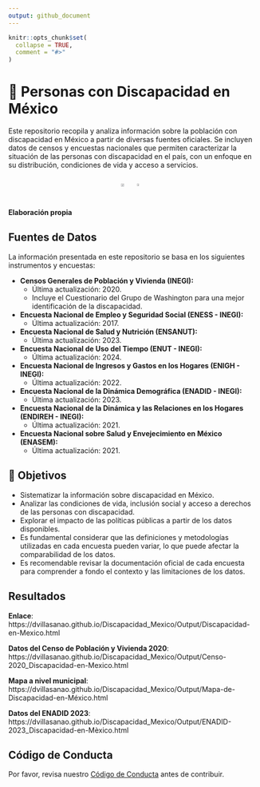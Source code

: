 ```yaml
---
output: github_document
---
```


<!-- README.md is generated from README.Rmd. Please edit that file -->

```r
knitr::opts_chunk$set(
  collapse = TRUE,
  comment = "#>"
)
```

# 📌 Personas con Discapacidad en México  

Este repositorio recopila y analiza información sobre la población con discapacidad en México a partir de diversas fuentes oficiales. Se incluyen datos de censos y encuestas nacionales que permiten caracterizar la situación de las personas con discapacidad en el país, con un enfoque en su distribución, condiciones de vida y acceso a servicios.   

<div style="display: flex; justify-content: center; gap: 10px;">

<img src="Output/Población con discapacidad_Page_3.png" width="50%" style="margin: 1px;">

<img src="Output/Población con discapacidad_Page_4.png" width="45%" style="margin: 1px;">

</div>

**Elaboración propia**

## Fuentes de Datos

La información presentada en este repositorio se basa en los siguientes instrumentos y encuestas:

* **Censos Generales de Población y Vivienda (INEGI):**
    * Última actualización: 2020.
    * Incluye el Cuestionario del Grupo de Washington para una mejor identificación de la discapacidad.
* **Encuesta Nacional de Empleo y Seguridad Social (ENESS - INEGI):**
    * Última actualización: 2017.
* **Encuesta Nacional de Salud y Nutrición (ENSANUT):**
    * Última actualización: 2023.
* **Encuesta Nacional de Uso del Tiempo (ENUT - INEGI):**
    * Última actualización: 2024.
* **Encuesta Nacional de Ingresos y Gastos en los Hogares (ENIGH - INEGI):**
    * Última actualización: 2022.
* **Encuesta Nacional de la Dinámica Demográfica (ENADID - INEGI):**
    * Última actualización: 2023.
* **Encuesta Nacional de la Dinámica y las Relaciones en los Hogares (ENDIREH - INEGI):**
    * Última actualización: 2021.
* **Encuesta Nacional sobre Salud y Envejecimiento en México (ENASEM):**
    * Última actualización: 2021.  

## 📌 Objetivos  

- Sistematizar la información sobre discapacidad en México.  
- Analizar las condiciones de vida, inclusión social y acceso a derechos de las personas con discapacidad.  
- Explorar el impacto de las políticas públicas a partir de los datos disponibles.  
- Es fundamental considerar que las definiciones y metodologías utilizadas en cada encuesta pueden variar, lo que puede afectar la comparabilidad de los datos.
- Es recomendable revisar la documentación oficial de cada encuesta para comprender a fondo el contexto y las limitaciones de los datos.

## Resultados

**Enlace**: https://dvillasanao.github.io/Discapacidad_Mexico/Output/Discapacidad-en-Mexico.html   

**Datos del Censo de Población y Vivienda 2020**: https://dvillasanao.github.io/Discapacidad_Mexico/Output/Censo-2020_Discapacidad-en-Mexico.html  

**Mapa a nivel municipal**: https://dvillasanao.github.io/Discapacidad_Mexico/Output/Mapa-de-Discapacidad-en-México.html

**Datos del ENADID 2023**: https://dvillasanao.github.io/Discapacidad_Mexico/Output/ENADID-2023_Discapacidad-en-Mèxico.html


## Código de Conducta

Por favor, revisa nuestro [Código de Conducta](CODE_OF_CONDUCT.md) antes de contribuir.
